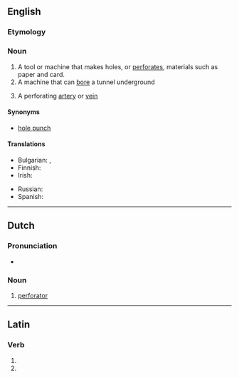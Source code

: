 ==English==

===Etymology===
{{suffix|en|perforate|or}}

===Noun===
{{en-noun}}

# A tool or machine that makes holes, or [[perforate]]s, materials such as paper and card.
# A machine that can [[bore]] a tunnel underground
# {{lb|en|anatomy}} A perforating [[artery]] or [[vein]]

====Synonyms====
* [[hole punch]]

====Translations====
{{trans-see|hole punch}}

{{trans-top|machine that bores}}
* Bulgarian: {{t+|bg|свредел|m}}, {{t|bg|перфоратор|m}}
* Finnish: {{t+|fi|pora}}
* Irish: {{t|ga|polltóir|m}}
{{trans-mid}}
* Russian: {{t+|ru|сверло́|n}}
* Spanish: {{t|es|máquina perforadora|f}}
{{trans-bottom}}

----

==Dutch==

===Pronunciation===
* {{audio|nl|Nl-perforator.ogg|Audio}}

===Noun===
{{nl-noun|m|-s|pl2=-:en|perforatortje}}

# [[#Dutch|perforator]]

----

==Latin==

===Verb===
{{la-verb-form|perforātor}}

# {{inflection of|la|perforō||2|s|futr|pasv|impr}}
# {{inflection of|la|perforō||3|s|futr|pasv|impr}}